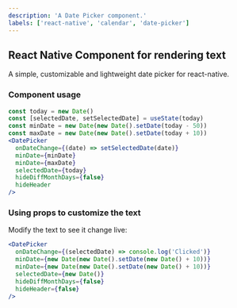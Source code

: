 ```yaml
---
description: 'A Date Picker component.'
labels: ['react-native', 'calendar', 'date-picker']
---
```



## React Native Component for rendering text

A simple, customizable and lightweight date picker for react-native.

### Component usage

```jsx
const today = new Date()
const [selectedDate, setSelectedDate] = useState(today)
const minDate = new Date(new Date().setDate(today - 50))
const maxDate = new Date(new Date().setDate(today + 10))
<DatePicker
  onDateChange={(date) => setSelectedDate(date)}
  minDate={minDate}
  minDate={maxDate}
  selectedDate={today}
  hideDiffMonthDays={false}
  hideHeader
/>
```

### Using props to customize the text

Modify the text to see it change live:

```jsx live
<DatePicker
  onDateChange={(selectedDate) => console.log('Clicked')}
  minDate={new Date(new Date().setDate(new Date() + 10))}
  minDate={new Date(new Date().setDate(new Date() + 10))}
  selectedDate={new Date()}
  hideDiffMonthDays={false}
  hideHeader={false}
/>
```
